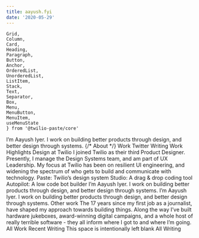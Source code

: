 ```yaml
---
title: aayush.fyi
date: '2020-05-29'
---
```

    Grid,
    Column,
    Card,
    Heading,
    Paragraph,
    Button,
    Anchor,
    OrderedList, 
    UnorderedList, 
    ListItem,
    Stack,
    Text,
    Separator,
    Box,
    Menu, 
    MenuButton, 
    MenuItem, 
    useMenuState
    } from '@twilio-paste/core'

<Grid>
  <Column span={6} offset={2}>
    <Heading as="h1" variant="heading10">I&rsquo;m Aayush Iyer. I work on building better products through design, and better design through systems.</Heading>
    <Box backgroundColor="colorText">
      <Stack orientation="horizontal" spacing="space60">
        {/* <Link href="/about" passHref> 
          <Anchor>About</Anchor>
        </Link> */}
        <Anchor>Work</Anchor>
        <Link href="//twitter.com/aayush" passHref> 
          <Anchor>Twitter</Anchor>
        </Link>
        <Anchor>Writing</Anchor>        
      </Stack>
    </Box>
  </Column>
</Grid>
<Box marginTop="space100">
  <Grid gutter="space40">
    <Column span={4} offset={2}>
      <Heading as="h2" variant="heading20">Work Highlights</Heading>
      <Heading as="h3" variant="heading40">Design at Twilio</Heading>
      <Paragraph>I joined Twilio as their third Product Designer. Presently, I manage the Design Systems team, and am part of UX Leadership. My focus at Twilio has been on resilient UI engineering, and widening the spectrum of who gets to build and communicate with technology.</Paragraph>
      <UnorderedList>
        <ListItem>Paste: Twilio&rsquo;s design system</ListItem>
        <ListItem>Studio: A drag &amp; drop coding tool</ListItem>
        <ListItem>Autopilot: A low code bot builder</ListItem>
      </UnorderedList>
      <Paragraph>I&rsquo;m Aayush Iyer. I work on building better products through design, and better design through systems.</Paragraph>
      <Paragraph>I&rsquo;m Aayush Iyer. I work on building better products through design, and better design through systems.</Paragraph>
      <Heading as="h3" variant="heading40">Other work</Heading>
      <Paragraph>The 17 years since my first job as a journalist, have shaped my approach towards building things. Along the way I&rsquo;ve built hardware jukeboxes, award-winning digital campaigns, and a whole host of really terrible software - they all inform where I got to and where I&rsquo;m going.</Paragraph>
      <Link href="/work" passHref> 
        <Anchor>All Work</Anchor>
      </Link>
    </Column>
    <Column span={4}>
      <Heading as="h2" variant="heading20">Recent Writing</Heading>
      <Box as="div"
        borderWidth="borderWidth10"
        borderColor="colorBorderDark"
        borderStyle="solid"
        padding="space50"
        marginBottom="space50"
      >
        <Text as="p">This space is intentionally left blank</Text>
      </Box>
      <Anchor>All Writing</Anchor>   
    </Column>
  </Grid>
</Box>
  

<!-- [asas](/posts/test) -->

